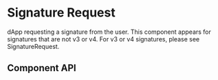 

# Signature Request

dApp requesting a signature from the user. This component appears for signatures that are not v3 or v4. For v3 or v4 signatures, please see SignatureRequest.

<Canvas>
  <Story id="ui-components-app-signature-request-signature-request-original-stories-js--default-story" />
</Canvas>

## Component API

<ArgsTable of={SignatureRequestOriginal} />
